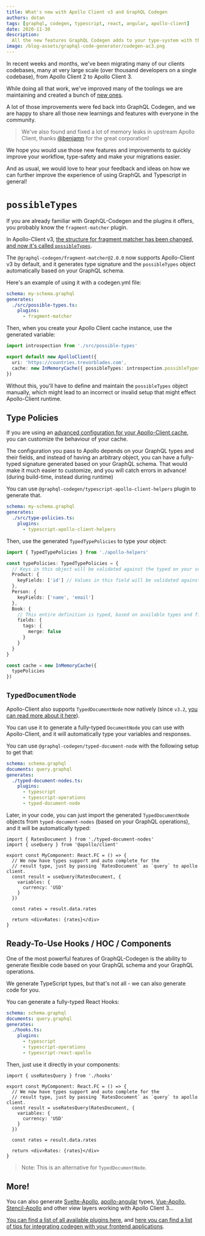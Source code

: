 ```yaml
---
title: What's new with Apollo Client v3 and GraphQL Codegen
authors: dotan
tags: [graphql, codegen, typescript, react, angular, apollo-client]
date: 2020-11-30
description:
  All the new features GraphQL Codegen adds to your type-system with the new Apollo Client 3.
image: /blog-assets/graphql-code-generator/codegen-ac3.png
---
```


In recent weeks and months, we've been migrating many of our clients codebases, many at very large
scale (over thousand developers on a single codebase), from Apollo Client 2 to Apollo Client 3.

While doing all that work, we've improved many of the toolings we are maintaining and created a
bunch of [new ones](/blog/introducing-graphql-eslint).

A lot of those improvements were fed back into GraphQL Codegen, and we are happy to share all those
new learnings and features with everyone in the community.

> We've also found and fixed a lot of memory leaks in upstream Apollo Client, thanks
> [@benjamn](https://github.com/benjamn) for the great corporation!

We hope you would use those new features and improvements to quickly improve your workflow,
type-safety and make your migrations easier.

And as usual, we would love to hear your feedback and ideas on how we can further improve the
experience of using GraphQL and Typescript in general!

# `possibleTypes`

If you are already familiar with GraphQL-Codegen and the plugins it offers, you probably know the
`fragment-matcher` plugin.

In Apollo-Client v3,
[the structure for fragment matcher has been changed, and now it's called `possibleTypes`](https://apollographql.com/docs/react/data/fragments/#using-fragments-with-unions-and-interfaces).

The `@graphql-codegen/fragment-matcher@2.0.0` now supports Apollo-Client v3 by default, and it
generates type signature and the `possibleTypes` object automatically based on your GraphQL schema.

Here's an example of using it with a codegen.yml file:

```yaml
schema: my-schema.graphql
generates:
  ./src/possible-types.ts:
    plugins:
      - fragment-matcher
```

Then, when you create your Apollo Client cache instance, use the generated variable:

```ts
import introspection from './src/possible-types'

export default new ApolloClient({
  uri: 'https://countries.trevorblades.com',
  cache: new InMemoryCache({ possibleTypes: introspection.possibleTypes })
})
```

Without this, you'll have to define and maintain the `possibleTypes` object manually, which might
lead to an incorrect or invalid setup that might effect Apollo-Client runtime.

## Type Policies

If you are using an
[advanced configuration for your Apollo-Client cache](https://apollographql.com/docs/react/caching/cache-configuration/#data-normalization),
you can customize the behaviour of your cache.

The configuration you pass to Apollo depends on your GraphQL types and their fields, and instead of
having an arbitrary object, you can have a fully-typed signature generated based on your GraphQL
schema. That would make it much easier to customize, and you will catch errors in advance! (during
build-time, instead during runtime)

You can use `@graphql-codegen/typescript-apollo-client-helpers` plugin to generate that.

```yaml
schema: my-schema.graphql
generates:
  ./src/type-policies.ts:
    plugins:
      - typescript-apollo-client-helpers
```

Then, use the generated `TypedTypePolicies` to type your object:

```ts
import { TypedTypePolicies } from './apollo-helpers'

const typePolicies: TypedTypePolicies = {
  // Keys in this object will be validated against the typed on your schema
  Product: {
    keyFields: ['id'] // Values in this field will be validated against the available fields from the Product type
  },
  Person: {
    keyFields: ['name', 'email']
  },
  Book: {
    // This entire definition is typed, based on available types and fields
    fields: {
      tags: {
        merge: false
      }
    }
  }
}

const cache = new InMemoryCache({
  typePolicies
})
```

## `TypedDocumentNode`

Apollo-Client also supports `TypedDocumentNode` now natively (since `v3.2`,
[you can read more about it here](/blog/typed-document-node)).

You can use it to generate a fully-typed `DocumentNode` you can use with Apollo-Client, and it will
automatically type your variables and responses.

You can use `@graphql-codegen/typed-document-node` with the following setup to get that:

```yaml
schema: schema.graphql
documents: query.graphql
generates:
  ./typed-document-nodes.ts:
    plugins:
      - typescript
      - typescript-operations
      - typed-document-node
```

Later, in your code, you can just import the generated `TypedDocumentNode` objects from
`typed-document-nodes` (based on your GraphQL operations), and it will be automatically typed:

```tsx
import { RatesDocument } from './typed-document-nodes'
import { useQuery } from '@apollo/client'

export const MyComponent: React.FC = () => {
  // We now have types support and auto complete for the
  // result type, just by passing `RatesDocument` as `query` to apollo client.
  const result = useQuery(RatesDocument, {
    variables: {
      currency: 'USD'
    }
  })

  const rates = result.data.rates

  return <div>Rates: {rates}</div>
}
```

## Ready-To-Use Hooks / HOC / Components

One of the most powerful features of GraphQL-Codegen is the ability to generate flexible code based
on your GraphQL schema and your GraphQL operations.

We generate TypeScript types, but that's not all - we can also generate code for you.

You can generate a fully-typed React Hooks:

```yaml
schema: schema.graphql
documents: query.graphql
generates:
  ./hooks.ts:
    plugins:
      - typescript
      - typescript-operations
      - typescript-react-apollo
```

Then, just use it directly in your components:

```tsx
import { useRatesQuery } from './hooks'

export const MyComponent: React.FC = () => {
  // We now have types support and auto complete for the
  // result type, just by passing `RatesDocument` as `query` to apollo client.
  const result = useRatesQuery(RatesDocument, {
    variables: {
      currency: 'USD'
    }
  })

  const rates = result.data.rates

  return <div>Rates: {rates}</div>
}
```

> Note: This is an alternative for `TypedDocumentNode`.

## More!

You can also generate [Svelte-Apollo](https://github.com/ticruz38/graphql-codegen-svelte-apollo),
[apollo-angular](https://apollo-angular.com) types,
[Vue-Apollo](https://graphql-code-generator.com/docs/plugins/typescript-vue-apollo),
[Stencil-Apollo](https://graphql-code-generator.com/docs/plugins/typescript-stencil-apollo) and
other view layers working with Apollo Client 3...

[You can find a list of all available plugins here](https://graphql-code-generator.com/docs/plugins/index),
and
[here you can find a list of tips for integrating codegen with your frontend applications](/blog/graphql-codegen-best-practices).
